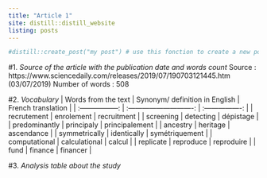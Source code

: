 ```yaml
---
title: "Article 1"  
site: distill::distill_website
listing: posts
---
```


```r
#distill::create_post("my post") # use this fonction to create a new post
```

#1.  *Source of the article with the publication date and words count*
Source : https://www.sciencedaily.com/releases/2019/07/190703121445.htm (03/07/2019)
Number of words : 508

#2.  *Vocabulary*
| Words from the text | Synonym/ definition in English | French translation |
| :-----------------: | :----------------------------: | :----------------: |
|     recrutement     |          enrolement            |    recruitment     |
|      screening      |           detecting            |     dépistage      |
|    predominantly    |           principaly           |   principalement   |
|      ancestry       |            heritage            |     ascendance     |
|    symmetrically    |          identically           |   symétriquement   |
|    computational    |         calculational          |       calcul       |
|      replicate      |           reproduce            |     reproduire     |
|        fund         |            finance             |      financer      |


#3. *Analysis table about the study*
